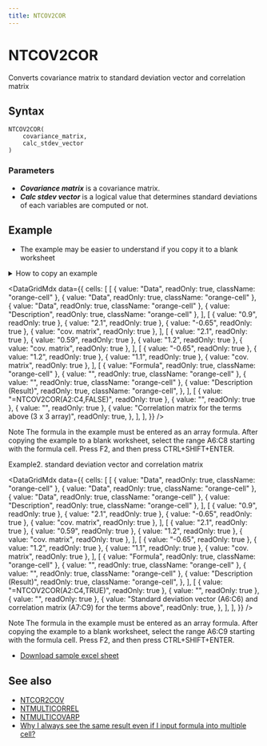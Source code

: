 ```yaml
---
title: NTCOV2COR
---
```



# NTCOV2COR

Converts covariance matrix to standard deviation vector and correlation matrix

## Syntax

```excel
NTCOV2COR(
    covariance_matrix,
    calc_stdev_vector
)
```

### Parameters

- **_Covariance matrix_** is a covariance matrix.
- **_Calc stdev vector_** is a logical value that determines standard deviations of each variables are computed or not.

## Example

- The example may be easier to understand if you copy it to a blank worksheet

<details>
  <summary>How to copy an example</summary>

1.  Create a blank workbook or worksheet.
2.  Select the example in the Help topic.

    **Note**  Do not select the row or column headers.

    ![Selecting an example from Help](./../../assets/functions/HowToCopy.png)

    Selecting an example from Help

3.  Press CTRL+C.
4.  In the worksheet, select cell A1, and press CTRL+V.
5.  To switch between viewing the results and viewing the formulas that return the results, press CTRL+` (grave accent), or on the **Tools** menu, point to **Formula Auditing**, and then click **Formula Auditing Mode**.

</details>

<DataGridMdx
  data={{
    cells: [
      [
        { value: "Data", readOnly: true, className: "orange-cell" },
        { value: "Data", readOnly: true, className: "orange-cell" },
        { value: "Data", readOnly: true, className: "orange-cell" },
        { value: "Description", readOnly: true, className: "orange-cell" },
      ],
      [
        { value: "0.9", readOnly: true },
        { value: "2.1", readOnly: true },
        { value: "-0.65", readOnly: true },
        { value: "cov. matrix", readOnly: true },
      ],
      [
        { value: "2.1", readOnly: true },
        { value: "0.59", readOnly: true },
        { value: "1.2", readOnly: true },
        { value: "cov. matrix", readOnly: true },
      ],
      [
        { value: "-0.65", readOnly: true },
        { value: "1.2", readOnly: true },
        { value: "1.1", readOnly: true },
        { value: "cov. matrix", readOnly: true },
      ],
      [
        { value: "Formula", readOnly: true, className: "orange-cell" },
        { value: "", readOnly: true, className: "orange-cell" },
        { value: "", readOnly: true, className: "orange-cell" },
        {
          value: "Description (Result)",
          readOnly: true,
          className: "orange-cell",
        },
      ],
      [
        { value: "=NTCOV2COR(A2:C4,FALSE)", readOnly: true },
        { value: "", readOnly: true },
        { value: "", readOnly: true },
        {
          value: "Correlation matrix for the terms above (3 x 3 array)",
          readOnly: true,
        },
      ],
    ],
  }}
/>

Note The formula in the example must be entered as an array formula. After copying the example to a blank worksheet, select the range A6:C8 starting with the formula cell. Press F2, and then press CTRL+SHIFT+ENTER.

Example2. standard deviation vector and correlation matrix

<DataGridMdx
  data={{
    cells: [
      [
        { value: "Data", readOnly: true, className: "orange-cell" },
        { value: "Data", readOnly: true, className: "orange-cell" },
        { value: "Data", readOnly: true, className: "orange-cell" },
        { value: "Description", readOnly: true, className: "orange-cell" },
      ],
      [
        { value: "0.9", readOnly: true },
        { value: "2.1", readOnly: true },
        { value: "-0.65", readOnly: true },
        { value: "cov. matrix", readOnly: true },
      ],
      [
        { value: "2.1", readOnly: true },
        { value: "0.59", readOnly: true },
        { value: "1.2", readOnly: true },
        { value: "cov. matrix", readOnly: true },
      ],
      [
        { value: "-0.65", readOnly: true },
        { value: "1.2", readOnly: true },
        { value: "1.1", readOnly: true },
        { value: "cov. matrix", readOnly: true },
      ],
      [
        { value: "Formula", readOnly: true, className: "orange-cell" },
        { value: "", readOnly: true, className: "orange-cell" },
        { value: "", readOnly: true, className: "orange-cell" },
        {
          value: "Description (Result)",
          readOnly: true,
          className: "orange-cell",
        },
      ],
      [
        { value: "=NTCOV2COR(A2:C4,TRUE)", readOnly: true },
        { value: "", readOnly: true },
        { value: "", readOnly: true },
        {
          value:
            "Standard deviation vector (A6:C6) and correlation matrix (A7:C9) for the terms above",
          readOnly: true,
        },
      ],
    ],
  }}
/>

Note The formula in the example must be entered as an array formula. After copying the example to a blank worksheet, select the range A6:C9 starting with the formula cell. Press F2, and then press CTRL+SHIFT+ENTER.

- [Download sample excel sheet](https://www.ntrand.com/files/NtRand3.zip)

## See also

- [NTCOR2COV](01-ntcor2cov.mdx)
- [NTMULTICORREL](03-ntmulticorrel.mdx)
- [NTMULTICOVARP](04-ntmulticovarp.mdx)
- [Why I always see the same result even if I input formula into multiple cell?](/docs/faq#why-i-always-see-the-same-result-even-if-i-input-formula-into-multiple-cell)
